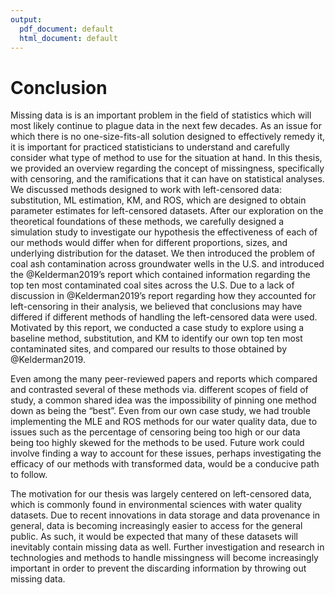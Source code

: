 ```yaml
---
output:
  pdf_document: default
  html_document: default
---
```


# Conclusion {#conclusion}

Missing data is is an important problem in the field of statistics which will most likely continue to plague data in the next few decades. As an issue for which there is no one-size-fits-all solution designed to effectively remedy it, it is important for practiced statisticians to understand and carefully consider what type of method to use for the situation at hand. In this thesis, we provided an overview regarding the concept of missingness, specifically with censoring, and the ramifications that it can have on statistical analyses. We discussed methods designed to work with left-censored data: substitution, ML estimation, KM, and ROS, which are designed to obtain parameter estimates for left-censored datasets. After our exploration on the theoretical foundations of these methods, we carefully designed a simulation study to investigate our hypothesis the effectiveness of each of our methods would differ when for different proportions, sizes, and underlying distribution for the dataset. We then introduced the problem of coal ash contamination across groundwater wells in the U.S. and introduced the @Kelderman2019's report which contained information regarding the top ten most contaminated coal sites across the U.S. Due to a lack of discussion in @Kelderman2019's report regarding how they accounted for left-censoring in their analysis, we believed that conclusions may have differed if different methods of handling the left-censored data were used. Motivated by this report, we conducted a case study to explore using a baseline method, substitution, and KM to identify our own top ten most contaminated sites, and compared our results to those obtained by @Kelderman2019. 

Even among the many peer-reviewed papers and reports which compared and contrasted several of these methods via. different scopes of field of study, a common shared idea was the impossibility of pinning one method down as being the "best". Even from our own case study, we had trouble implementing the MLE and ROS methods for our water quality data, due to issues such as the percentage of censoring being too high or our data being too highly skewed for the methods to be used. Future work could involve finding a way to account for these issues, perhaps investigating the efficacy of our methods with transformed data, would be a conducive path to follow.

The motivation for our thesis was largely centered on left-censored data, which is commonly found in environmental sciences with water quality datasets. Due to recent innovations in data storage and data provenance in general, data is becoming increasingly easier to access for the general public. As such, it would be expected that many of these datasets will inevitably contain missing data as well. Further investigation and research in technologies and methods to handle missingness will become increasingly important in order to prevent the discarding information by throwing out missing data. 
